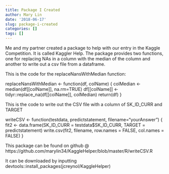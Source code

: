 ```yaml
---
title: Package I Created 
author: Mary Lin
date: '2018-06-17'
slug: package-i-created
categories: []
tags: []
---
```


Me and my partner created a package to help with our entry in the Kaggle Competition. It is called Kaggler Help. The package provides two functions, one for replacing NAs in a column with the median of the column  and another to write out a csv file from a dataframe. 

This is the code for the replaceNansWithMedian function: 

replaceNansWithMedian <- function(df, colName) {
  colMedian <- median(df[[colName]], na.rm=TRUE)
  df[[colName]] <- tidyr::replace_na(df[[colName]], colMedian)
  return(df)
}

This is the code to write out the CSV file with a column of SK_ID_CURR and TARGET

writeCSV <- function(testdata, predictstatement, filename="yourAnswer") {
  fit2 <- data.frame(SK_ID_CURR = testdata$SK_ID_CURR, TARGET = predictstatement)
  write.csv(fit2, filename, row.names = FALSE, col.names = FALSE)
}

This package can be found on github @ https://github.com/marylin34/KaggleHelper/blob/master/R/writeCSV.R

It can be downloaded by inputting devtools::install_packages(jcreynol/KaggleHelper)